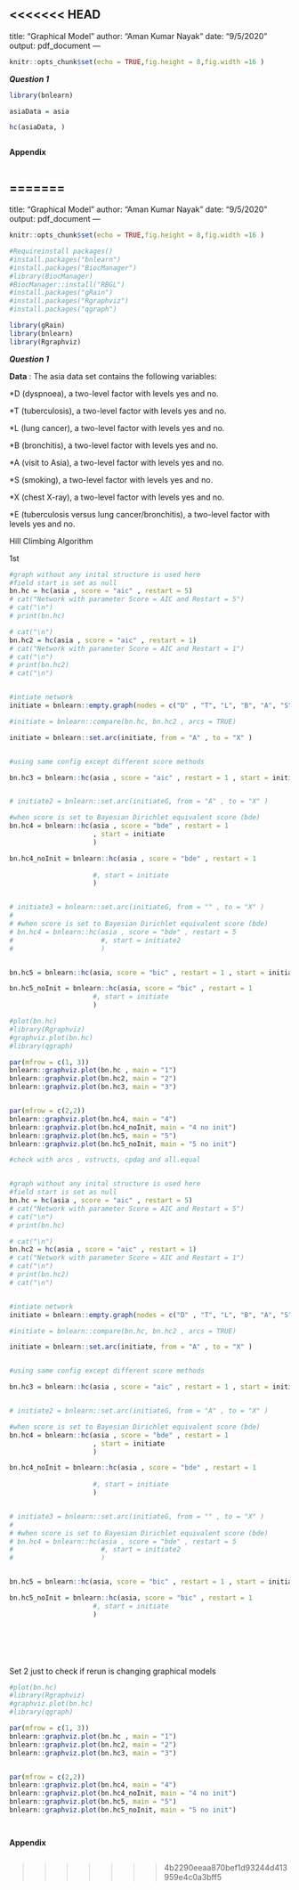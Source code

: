 <<<<<<< HEAD
---
title: "Graphical Model"
author: "Aman Kumar Nayak"
date: "9/5/2020"
output: pdf_document
---

```r
knitr::opts_chunk$set(echo = TRUE,fig.height = 8,fig.width =16 )
```

***Question 1***

```r
library(bnlearn)

asiaData = asia

hc(asiaData, )


```

```r


```


**Appendix**
```r
```


=======
---
title: "Graphical Model"
author: "Aman Kumar Nayak"
date: "9/5/2020"
output: pdf_document
---

```{r setup, include=FALSE}
knitr::opts_chunk$set(echo = TRUE,fig.height = 8,fig.width =16 )
```



```{r, echo=FALSE, warning=FALSE , message=FALSE}
#Requireinstall packages() 
#install.packages("bnlearn")
#install.packages("BiocManager")
#library(BiocManager)
#BiocManager::install("RBGL")
#install.packages("gRain")
#install.packages("Rgraphviz")
#install.packages("qgraph")

library(gRain)
library(bnlearn)
library(Rgraphviz)
```

***Question 1***

**Data** : The asia data set contains the following variables:

*D (dyspnoea), a two-level factor with levels yes and no.

*T (tuberculosis), a two-level factor with levels yes and no.

*L (lung cancer), a two-level factor with levels yes and no.

*B (bronchitis), a two-level factor with levels yes and no.

*A (visit to Asia), a two-level factor with levels yes and no.

*S (smoking), a two-level factor with levels yes and no.

*X (chest X-ray), a two-level factor with levels yes and no.

*E (tuberculosis versus lung cancer/bronchitis), a two-level factor with levels yes and no.


Hill Climbing Algorithm 

1st 

```{r, echo=FALSE, warning=FALSE , message=FALSE}


#graph without any inital structure is used here 
#field start is set as null
bn.hc = hc(asia , score = "aic" , restart = 5)
# cat("Network with parameter Score = AIC and Restart = 5")
# cat("\n")
# print(bn.hc)

# cat("\n")
bn.hc2 = hc(asia , score = "aic" , restart = 1)
# cat("Network with parameter Score = AIC and Restart = 1")
# cat("\n")
# print(bn.hc2)
# cat("\n")


#intiate network 
initiate = bnlearn::empty.graph(nodes = c("D" , "T", "L", "B", "A", "S", "X", "E"))

#initiate = bnlearn::compare(bn.hc, bn.hc2 , arcs = TRUE)

initiate = bnlearn::set.arc(initiate, from = "A" , to = "X" )


#using same config except different score methods

bn.hc3 = bnlearn::hc(asia , score = "aic" , restart = 1 , start = initiate)


# initiate2 = bnlearn::set.arc(initiateG, from = "A" , to = "X" )

#when score is set to Bayesian Dirichlet equivalent score (bde)
bn.hc4 = bnlearn::hc(asia , score = "bde" , restart = 1
                     , start = initiate
                     )

bn.hc4_noInit = bnlearn::hc(asia , score = "bde" , restart = 1
                     
                     #, start = initiate
                     )


# initiate3 = bnlearn::set.arc(initiateG, from = "" , to = "X" )
# 
# #when score is set to Bayesian Dirichlet equivalent score (bde)
# bn.hc4 = bnlearn::hc(asia , score = "bde" , restart = 5
#                      #, start = initiate2
#                      )


bn.hc5 = bnlearn::hc(asia, score = "bic" , restart = 1 , start = initiate)

bn.hc5_noInit = bnlearn::hc(asia, score = "bic" , restart = 1
                     #, start = initiate
                     )


```


```{r, echo=FALSE, warning=FALSE , message=FALSE}

#plot(bn.hc)
#library(Rgraphviz)
#graphviz.plot(bn.hc)
#library(qgraph)

par(mfrow = c(1, 3))
bnlearn::graphviz.plot(bn.hc , main = "1")
bnlearn::graphviz.plot(bn.hc2, main = "2")
bnlearn::graphviz.plot(bn.hc3, main = "3")


par(mfrow = c(2,2))
bnlearn::graphviz.plot(bn.hc4, main = "4")
bnlearn::graphviz.plot(bn.hc4_noInit, main = "4 no init")
bnlearn::graphviz.plot(bn.hc5, main = "5")
bnlearn::graphviz.plot(bn.hc5_noInit, main = "5 no init")

```


```{r, echo=FALSE, warning=FALSE , message=FALSE}
#check with arcs , vstructs, cpdag and all.equal 


#graph without any inital structure is used here 
#field start is set as null
bn.hc = hc(asia , score = "aic" , restart = 5)
# cat("Network with parameter Score = AIC and Restart = 5")
# cat("\n")
# print(bn.hc)

# cat("\n")
bn.hc2 = hc(asia , score = "aic" , restart = 1)
# cat("Network with parameter Score = AIC and Restart = 1")
# cat("\n")
# print(bn.hc2)
# cat("\n")


#intiate network 
initiate = bnlearn::empty.graph(nodes = c("D" , "T", "L", "B", "A", "S", "X", "E"))

#initiate = bnlearn::compare(bn.hc, bn.hc2 , arcs = TRUE)

initiate = bnlearn::set.arc(initiate, from = "A" , to = "X" )


#using same config except different score methods

bn.hc3 = bnlearn::hc(asia , score = "aic" , restart = 1 , start = initiate)


# initiate2 = bnlearn::set.arc(initiateG, from = "A" , to = "X" )

#when score is set to Bayesian Dirichlet equivalent score (bde)
bn.hc4 = bnlearn::hc(asia , score = "bde" , restart = 1
                     , start = initiate
                     )

bn.hc4_noInit = bnlearn::hc(asia , score = "bde" , restart = 1
                     
                     #, start = initiate
                     )


# initiate3 = bnlearn::set.arc(initiateG, from = "" , to = "X" )
# 
# #when score is set to Bayesian Dirichlet equivalent score (bde)
# bn.hc4 = bnlearn::hc(asia , score = "bde" , restart = 5
#                      #, start = initiate2
#                      )


bn.hc5 = bnlearn::hc(asia, score = "bic" , restart = 1 , start = initiate)

bn.hc5_noInit = bnlearn::hc(asia, score = "bic" , restart = 1
                     #, start = initiate
                     )




                     


```

Set 2 just to check if rerun is changing graphical models 


```{r, echo=FALSE, warning=FALSE , message=FALSE}

#plot(bn.hc)
#library(Rgraphviz)
#graphviz.plot(bn.hc)
#library(qgraph)

par(mfrow = c(1, 3))
bnlearn::graphviz.plot(bn.hc , main = "1")
bnlearn::graphviz.plot(bn.hc2, main = "2")
bnlearn::graphviz.plot(bn.hc3, main = "3")


par(mfrow = c(2,2))
bnlearn::graphviz.plot(bn.hc4, main = "4")
bnlearn::graphviz.plot(bn.hc4_noInit, main = "4 no init")
bnlearn::graphviz.plot(bn.hc5, main = "5")
bnlearn::graphviz.plot(bn.hc5_noInit, main = "5 no init")

```



```{r, echo=FALSE, warning=FALSE , message=FALSE}






```

```{r, echo=FALSE, warning=FALSE , message=FALSE}

```


**Appendix**
```{r, ref.label = knitr::all_labels(), echo = TRUE, eval = FALSE}
```


>>>>>>> 4b2290eeaa870bef1d93244d413959e4c0a3bff5
